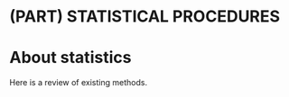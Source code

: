 # (PART) STATISTICAL PROCEDURES {-}
# About statistics {#about-statistics}

Here is a review of existing methods.
